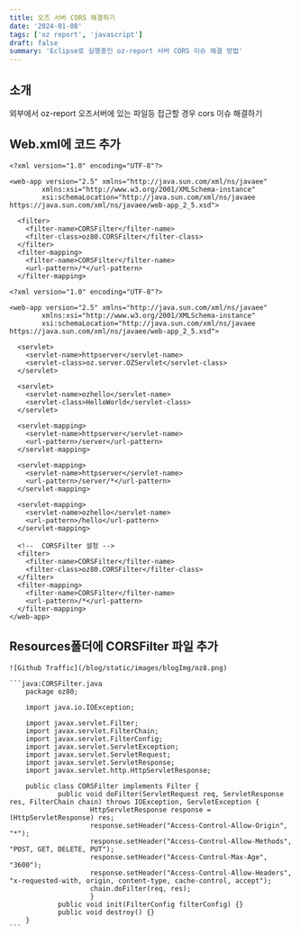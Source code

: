 ```yaml
---
title: 오즈 서버 CORS 해결하기
date: '2024-01-08'
tags: ['oz report', 'javascript']
draft: false
summary: 'Eclipse로 실행중인 oz-report 서버 CORS 이슈 해결 방법'
---
```


## 소개

외부에서 oz-report 오즈서버에 있는 파일등 접근할 경우 cors 이슈 해결하기

## Web.xml에 코드 추가

```xml:Web.xml(상단에 추가 코드1)
<?xml version="1.0" encoding="UTF-8"?>

<web-app version="2.5" xmlns="http://java.sun.com/xml/ns/javaee"
        xmlns:xsi="http://www.w3.org/2001/XMLSchema-instance"
        xsi:schemaLocation="http://java.sun.com/xml/ns/javaee https://java.sun.com/xml/ns/javaee/web-app_2_5.xsd">
```

```xml:Web.xml(추가 코드2)
  <filter>
    <filter-name>CORSFilter</filter-name>
    <filter-class>oz80.CORSFilter</filter-class>
  </filter>
  <filter-mapping>
    <filter-name>CORSFilter</filter-name>
    <url-pattern>/*</url-pattern>
  </filter-mapping>
```

```xml:Web.xml(전체 코드)
<?xml version="1.0" encoding="UTF-8"?>

<web-app version="2.5" xmlns="http://java.sun.com/xml/ns/javaee"
        xmlns:xsi="http://www.w3.org/2001/XMLSchema-instance"
        xsi:schemaLocation="http://java.sun.com/xml/ns/javaee https://java.sun.com/xml/ns/javaee/web-app_2_5.xsd">

  <servlet>
    <servlet-name>httpserver</servlet-name>
    <servlet-class>oz.server.OZServlet</servlet-class>
  </servlet>

  <servlet>
    <servlet-name>ozhello</servlet-name>
    <servlet-class>HelloWorld</servlet-class>
  </servlet>

  <servlet-mapping>
    <servlet-name>httpserver</servlet-name>
    <url-pattern>/server</url-pattern>
  </servlet-mapping>

  <servlet-mapping>
    <servlet-name>httpserver</servlet-name>
    <url-pattern>/server/*</url-pattern>
  </servlet-mapping>

  <servlet-mapping>
    <servlet-name>ozhello</servlet-name>
    <url-pattern>/hello</url-pattern>
  </servlet-mapping>

  <!--  CORSFilter 설정 -->
  <filter>
    <filter-name>CORSFilter</filter-name>
    <filter-class>oz80.CORSFilter</filter-class>
  </filter>
  <filter-mapping>
    <filter-name>CORSFilter</filter-name>
    <url-pattern>/*</url-pattern>
  </filter-mapping>
</web-app>
```

## Resources폴더에 CORSFilter 파일 추가

    ![Github Traffic](/blog/static/images/blogImg/oz8.png)

    ```java:CORSFilter.java
        package oz80;

        import java.io.IOException;

        import javax.servlet.Filter;
        import javax.servlet.FilterChain;
        import javax.servlet.FilterConfig;
        import javax.servlet.ServletException;
        import javax.servlet.ServletRequest;
        import javax.servlet.ServletResponse;
        import javax.servlet.http.HttpServletResponse;

        public class CORSFilter implements Filter {
                public void doFilter(ServletRequest req, ServletResponse res, FilterChain chain) throws IOException, ServletException {
                        HttpServletResponse response = (HttpServletResponse) res;
                        response.setHeader("Access-Control-Allow-Origin", "*");
                        response.setHeader("Access-Control-Allow-Methods", "POST, GET, DELETE, PUT");
                        response.setHeader("Access-Control-Max-Age", "3600");
                        response.setHeader("Access-Control-Allow-Headers", "x-requested-with, origin, content-type, cache-control, accept");
                        chain.doFilter(req, res);
                        }
                public void init(FilterConfig filterConfig) {}
                public void destroy() {}
        }
    ```
